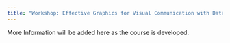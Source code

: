 ```yaml
---
title: "Workshop: Effective Graphics for Visual Communication with Data"
---
```


More Information will be added here as the course is developed.